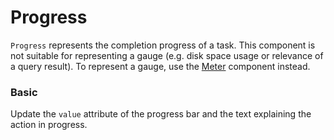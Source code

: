 
# Progress

`Progress` represents the completion progress of a task. This component is not suitable for representing a gauge (e.g. disk space usage or relevance of a query result). To represent a gauge, use the [Meter](?path=/docs/components-meter--basic) component instead.

### Basic

Update the `value` attribute of the progress bar and the text explaining the action in progress.

<Canvas withSource="open">
    <Story id="components-progress--basic" />
</Canvas>

<div class="hidden">
    <Primary />
</div>

<ArgsTable of={Progress} />
